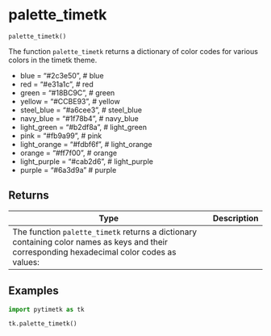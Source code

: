 # palette_timetk { #timetk.palette_timetk }

`palette_timetk()`

The function `palette_timetk` returns a dictionary of color codes for various colors in the timetk theme.
    
- blue         = "#2c3e50", # blue
- red          = "#e31a1c", # red
- green        = "#18BC9C", # green
- yellow       = "#CCBE93", # yellow
- steel_blue   = "#a6cee3", # steel_blue
- navy_blue    = "#1f78b4", # navy_blue
- light_green  = "#b2df8a", # light_green
- pink         = "#fb9a99", # pink
- light_orange = "#fdbf6f", # light_orange
- orange       = "#ff7f00", # orange
- light_purple = "#cab2d6", # light_purple
- purple       = "#6a3d9a"  # purple

## Returns

| Type                                                                                                                                         | Description   |
|----------------------------------------------------------------------------------------------------------------------------------------------|---------------|
| The function `palette_timetk` returns a dictionary containing color names as keys and their corresponding hexadecimal color codes as values: |               |

## Examples

```python
import pytimetk as tk

tk.palette_timetk()
```